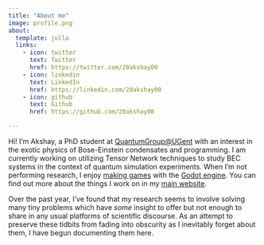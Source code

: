 ```yaml
---
title: "About me"
image: profile.png
about:
  template: jolla
  links:
    - icon: twitter
      text: Twitter
      href: https://twitter.com/20akshay00
    - icon: linkedin
      text: LinkedIn
      href: https://linkedin.com/20akshay00
    - icon: github
      text: Github
      href: https://github.com/20akshay00

---
```


Hi! I'm Akshay, a PhD student at [QuantumGroup@UGent](https://quantumghent.github.io/) with an interest in the exotic physics of Bose-Einstein condensates and programming. I am currently working on utilizing Tensor Network techniques to study BEC systems in the context of quantum simulation experiments. When I'm not performing research, I enjoy [making games](https://20akshay00.itch.io/) with the [Godot engine](https://godotengine.org/). You can find out more about the things I work on in my [main website](https://20akshay00.github.io).

Over the past year, I've found that my research seems to involve solving many tiny problems which have _some_ insight to offer but not enough to share in any usual platforms of scientific discourse. As an attempt to preserve these tidbits from fading into obscurity as I inevitably forget about them, I have begun documenting them here.